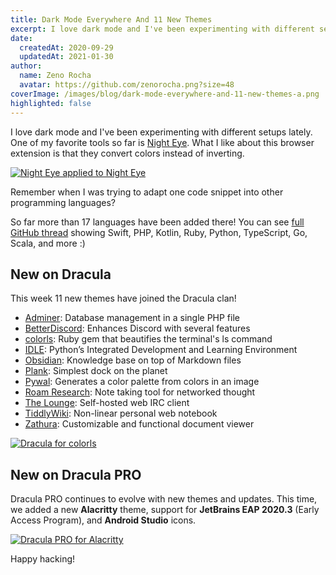 ```yaml
---
title: Dark Mode Everywhere And 11 New Themes
excerpt: I love dark mode and I've been experimenting with different setups lately. One of my favorite tools so far is Night Eye.
date:
  createdAt: 2020-09-29
  updatedAt: 2021-01-30
author:
  name: Zeno Rocha
  avatar: https://github.com/zenorocha.png?size=48
coverImage: /images/blog/dark-mode-everywhere-and-11-new-themes-a.png
highlighted: false
---
```


I love dark mode and I've been experimenting with different setups lately. One of my favorite tools so far is [Night Eye](https://nighteye.app). What I like about this browser extension is that they convert colors instead of inverting.

[![Night Eye applied to Night Eye](/images/blog/dark-mode-everywhere-and-11-new-themes-a.png)](https://nighteye.app)

Remember when I was trying to adapt one code snippet into other programming languages?

So far more than 17 languages have been added there! You can see [full GitHub thread](https://github.com/dracula/dracula-theme/discussions/444) showing Swift, PHP, Kotlin, Ruby, Python, TypeScript, Go, Scala, and more :)

## New on Dracula

This week 11 new themes have joined the Dracula clan!

- [Adminer](/adminer): Database management in a single PHP file
- [BetterDiscord](/betterdiscord): Enhances Discord with several features
- [colorls](/colorls): Ruby gem that beautifies the terminal's ls command
- [IDLE](/idle): Python’s Integrated Development and Learning Environment
- [Obsidian](/obsidian): Knowledge base on top of Markdown files
- [Plank](/plank): Simplest dock on the planet
- [Pywal](/pywal): Generates a color palette from colors in an image
- [Roam Research](/roam-research): Note taking tool for networked thought
- [The Lounge](/thelounge): Self-hosted web IRC client
- [TiddlyWiki](/tiddlywiki): Non-linear personal web notebook
- [Zathura](/zathura): Customizable and functional document viewer

[![Dracula for colorls](/images/blog/dark-mode-everywhere-and-11-new-themes-b.png)](/colorls)

## New on Dracula PRO

Dracula PRO continues to evolve with new themes and updates. This time, we added a new **Alacritty** theme, support for **JetBrains EAP 2020.3** (Early Access Program), and **Android Studio** icons.

[![Dracula PRO for Alacritty](/images/blog/dark-mode-everywhere-and-11-new-themes-c.png)](/pro)

Happy hacking!
